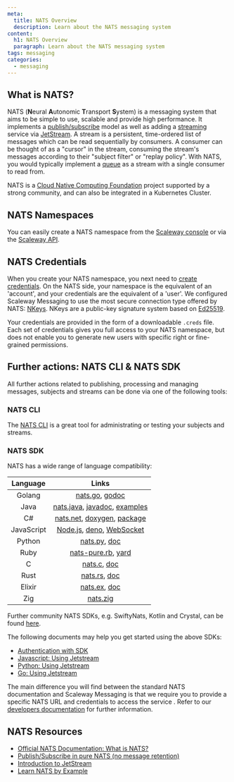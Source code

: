 ```yaml
---
meta:
  title: NATS Overview
  description: Learn about the NATS messaging system
content:
  h1: NATS Overview
  paragraph: Learn about the NATS messaging system
tags: messaging
categories: 
  - messaging
---
```


## What is NATS?

NATS (**N**eural **A**utonomic **T**ransport **S**ystem) is a messaging system that aims to be simple to use, scalable and provide high performance. It implements a [publish/subscribe](/compute/messaging/concepts#publishsubscribe) model as well as adding a [streaming](/compute/messaging/concepts#stream) service via [JetStream](https://docs.nats.io/nats-concepts/jetstream). A stream is a persistent, time-ordered list of messages which can be read sequentially by consumers. A consumer can be thought of as a "cursor" in the stream, consuming the stream's messages according to their "subject filter" or "replay policy". With NATS, you would typically implement a [queue](/compute/messaging/concepts#queuing) as a stream with a single consumer to read from.

NATS is a [Cloud Native Computing Foundation](https://www.cncf.io/) project supported by a strong community, and can also be integrated in a Kubernetes Cluster.

## NATS Namespaces

You can easily create a NATS namespace from the [Scaleway console](/compute/messaging/how-to/create-namespace) or via the [Scaleway API](https://developers.scaleway.com/en/products/messaging_and_queuing/api/v1alpha1/).

## NATS Credentials

When you create your NATS namespace, you next need to [create credentials](/compute/messaging/how-to/create-credentials). On the NATS side, your namespace is the equivalent of an 'account', and your credentials are the equivalent of a 'user'. We configured Scaleway Messaging to use the most secure connection type offered by NATS: [NKeys](https://docs.nats.io/running-a-nats-service/configuration/securing_nats/auth_intro/nkey_auth). NKeys are a public-key signature system based on [Ed25519](https://ed25519.cr.yp.to/).

Your credentials are provided in the form of a downloadable `.creds` file. Each set of credentials gives you full access to your NATS namespace, but does not enable you to generate new users with specific right or fine-grained permissions.

## Further actions: NATS CLI & NATS SDK

All further actions related to publishing, processing and managing messages, subjects and streams can be done via one of the following tools:

### NATS CLI 

The [NATS CLI](https://docs.nats.io/using-nats/nats-tools/nats_cli) is a great tool for administrating or testing your subjects and streams. 

### NATS SDK

NATS has a wide range of language compatibility:

|  Language  |             Links            |
|:----------:|:----------------------------:|
| Golang     | [nats.go](https://github.com/nats-io/nats.go), [godoc](http://godoc.org/github.com/nats-io/nats.go)               |
| Java       | [nats.java](https://github.com/nats-io/nats.java), [javadoc](https://javadoc.io/doc/io.nats/jnats), [examples](https://github.com/nats-io/java-nats-examples) |
| C#         | [nats.net](https://github.com/nats-io/nats.net), [doxygen](http://nats-io.github.io/nats.net/), [package](https://www.nuget.org/packages/NATS.Client/0.14.1)   |
| JavaScript | [Node.js](https://github.com/nats-io/nats.js#readme), [deno](https://github.com/nats-io/nats.deno/blob/main/README.md), [WebSocket](https://github.com/nats-io/nats.ws#readme)     |
| Python     | [nats.py](https://github.com/nats-io/nats.py), [doc](https://nats-io.github.io/nats.py/)                 |
| Ruby       | [nats-pure.rb](https://github.com/nats-io/nats-pure.rb), [yard](https://www.rubydoc.info/gems/nats)           |
| C          | [nats.c](https://github.com/nats-io/nats.c), [doc](http://nats-io.github.io/nats.c)                  |
| Rust       | [nats.rs](https://github.com/nats-io/nats.rs), [doc](https://docs.rs/nats)            |
| Elixir     | [nats.ex](https://github.com/nats-io/nats.ex), [doc](https://hex.pm/packages/gnat)             |
| Zig        | [nats.zig](https://github.com/nats-io/nats.zig)                     |

Further community NATS SDKs, e.g. SwiftyNats, Kotlin and Crystal, can be found [here](https://docs.nats.io/using-nats/developer).

The following documents may help you get started using the above SDKs:
- [Authentication with SDK](https://docs.nats.io/using-nats/developer/connecting/creds)
- [Javascript: Using Jetstream](https://github.com/nats-io/nats.deno/blob/main/jetstream.md#jetstream-client)
- [Python: Using Jetstream](https://github.com/nats-io/nats.py#jetstream)
- [Go: Using Jetstream](https://github.com/nats-io/nats.go#jetstream-basic-usage)

The main difference you will find between the standard NATS documentation and Scaleway Messaging is that we require you to provide a specific NATS URL and credentials to access the service . Refer to our [developers documentation](https://developers.scaleway.com/en/products/messaging_and_queuing/api/v1alpha1/) for further information.

## NATS Resources

- [Official NATS Documentation: What is NATS?](https://docs.nats.io/nats-concepts/what-is-nats)
- [Publish/Subscribe in pure NATS (no message retention)](https://docs.nats.io/nats-concepts/core-nats/pubsub/pubsub_walkthrough)
- [Introduction to JetStream](https://docs.nats.io/nats-concepts/jetstream)
- [Learn NATS by Example](https://natsbyexample.com/)